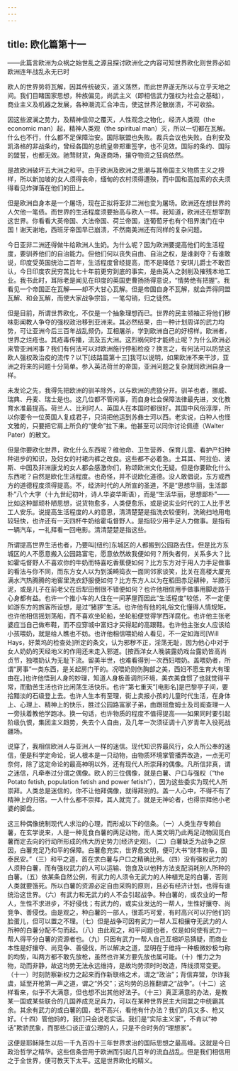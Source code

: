 ```yaml
---
---
---
```

title: 欧化篇第十一
---




——此篇言欧洲为众祸之始世乱之源且探讨欧洲化之内容可知世界欧化则世界必如欧洲连年战乱永无已时

欧人的世界势将瓦解，因其传统破灭，道义荡然，而此世界遂无所以与立乎天地之间。我们目睹国家思想，种族偏见，尚武主义（即相信武力强权为社会之基础），商业主义及机器之发展，各种潮流汇合冲击，使这世界沦散崩溃，不可收拾。

因这些波澜之势力，及精神信仰之覆灭，人性观念之物化，经济人类观（the economic man）起，精神人类观（the spiritual man）灭，所以一切都在瓦解。什么也不行，什么都不足保障治安。国际联盟也失败。裁兵会议也失败。白利安及凯洛格的非战条约，曾经各国的总统皇帝郑重签字，也不见效。国际的条约、国际的盟誓，也都无效。驰骛财货，角逐商场，攘夺物资之狂病依然。

是故欧洲破坏五大洲之和平。由于欧洲及欧洲之思潮与其帝国主义物质主义之榜样，所以新加坡的女人须得丧命，缅甸的农村须得遭殃，而中国和高加索的农夫须得看见炸弹落在他们的田上。

但是欧洲自身本是一个屠场，现在正拟将亚非二洲也变为屠场。欧洲还在想世界的人欠他一笔债。而世界的生活程度须要抬高与欧人一样。我知道，欧洲还在想宰割这世界。你看看大英帝国、大法帝国、荷兰帝国，连葡萄牙也有个租界澳门在中国！谢天谢地，西班牙帝国早已崩溃，不然南美洲还有同样的复杂问题。

今日亚非二洲还得做牛给欧洲人生奶。为什么呢？因为欧洲要提高他们的生活程度，要驯养他们的自治能力。但他们何以丧失自由、自治之权，是谁剥夺？有谁敢说，印度受英国统治二百年，生活程度曾经提高，而不是降低？安琪儿爵士不敢否认，今日印度农民穷苦比七十年前更穷到底的事实，是由英人之剥削及摧残本地工业。我书此时，耳际老是闻见在印度的英国吏曹扬扬得意说，“情势绝有把握”。我看见一个帝国正在瓦解——却不大甘心瓦解。但是帝国自身不瓦解，就会弄得同盟瓦解、和会瓦解，而使大家战争宗旨，一笔勾销，归之徒然。

但是目前，所谓世界欧化，不仅是一个抽象理想而已。世界的民主领袖正将他们秽味彰闻教人争夺的强权政治移到亚洲来。其必然结果，由一种计划周详的武力均势，可让亚洲今后三百年战乱频仍，互相屠杀，学到欧洲自己的好榜样。欧洲者，世界之烂疮也。其疮毒传播，流及五大洲。这烈祸何时才能终止呢？为什么欧洲必来管亚洲闲事？我们有何法可以对欧洲施行停船检疫？换言之，有何法可以防禁这欧人强权政治疫的流传？以下[歧路篇第十三]我可以说明，如果欧洲不来干涉，亚洲之将来的问题十分简单。参入英法荷兰的帝国，亚洲问题之复杂就同欧洲自身一样。

未发论之先，我得先把欧洲的驯羊除外，以与欧洲的虎狼分开。驯羊也者，挪威、瑞典、丹麦、瑞士是也。这几位都不管闲事，而自身社会保障法律最先进，文化教育水准最提高。荷兰人、比利时人、英国人在本国时都很好。其国中风俗淳厚，所以你要令一位英国人复成君子，只消把他运到苏彝士河以西。老实说，白种人也怪文雅的，只要把它肩上所负的“使命”拉下来。他甚至可以同你讨论佩德（Walter Pater）的散文。

但是你要欧化世界，欧化什么东西呢？维他命、卫生营养、保育儿童、看护产妇种种进步的知识，及妇女的衬裙内裤之改良。这些都不必着急。土耳其、阿拉伯、波斯、中国及非洲康戈的女人都会感激你们，称颂欧洲文化无疑。但是你要欧化什么东西呢？自然是欧化生活程度。也奇怪，并不说欧化道德。没人敢倡说，东方或西方的道德程度须得提高。不，经济时代的人所宣的圣道，不是“思想华丽，生活鄙朴”八个大字（十九世纪初叶，诗人华姿华斯语），而是“生活华丽，思想鄙朴”——比如这种鄙顽朴陋思想，说货物愈多，人类便愈乐，或是说实业时代的工人比手艺工人安乐。说提高生活程度的人的意思，清清楚楚是指洗衣较便利，洗碗扫地用电较轻快，也许还有一天四杯牛奶给霍屯督野人。是指较少用手足人力做事。是指有一辆汽车，一礼拜看一回电影。清清楚楚是指这些。

所谓提高世界生活也者，乃要叫[纽约]东城区的人都搬到公园路去住。但是比方东城区的人不愿意搬入公园路富宅，愿意依然故我便如何？所失者何，关系多大？比如霍屯督野人不喜欢你的牛奶而特喜吃香蕉便如何？比方东方对于用人力手足做事的看法与你不同，而东方女人以为到溪畸捣衣一面同邻家谈笑，比关在高楼大厦充满水汽热腾腾的地窖里洗衣舒服便如何？比方东方人以为在稻田赤足耕种，半膝污泥，或是儿子在前老父在后犁田倒很不错便如何？也许他相信用手做事用脚走路于心身都有益。也许一个推小车的人住在一间茅屋而因此“生活程度”较低，不一定便如游东方的旅客所设想，是过“猪猡”生活。也许他有他的礼俗文化懂得人情规矩。也许他相信摇划荡船，而不喜欢坐轮船，坐轮船便觉得学西洋腐化。也许他主张老婆应当自己做布鞋，而不应穿城中富妇才买得起的高跟鞋。也许他主张女人应该给小孩喂奶，就是给人瞧也不妨。也许他相信喂奶给人看见，不一定如海司[Will Hays，好莱坞的检查处]所定的条文，认为邪秽不正，淫荡无耻，因为他心中对于女人奶奶的天经地义的作用还未走入邪道。[按西洋女人晚装露奶戏台露奶皆高尚贞节，独喂奶认为无耻下流。留美半世，也难看得到一次西妇喂奶。盖喂奶者，所谓“房事”一类东西，是关起房门干的。况喂奶则伤胸部之美，西妇不愿生育大有理由在。]也许他悟到人身的妙理，知道人身极善调剂环境，美衣美食惯了也就觉得平常，而勤苦生活也许比闲荡生活快乐。也许“第七重天”[电影名]是巴黎亭子间，要拾黯淡的石级登上去。也许人生本有至理，街上卖报小孩的儿童时代生活，在身体上、心理上、精神上的快乐，胜过公园路富家子弟，由跟班詹姆士及司阍查理一人一旁扶着教他学跑冰。换一句话，也许物质的程度不值得提高——如果同时要引起阶级仇恨，集团主义趋势，失去个人自由，及几年一次须征调十八岁青年入役死战疆场。

说穿了，我相信欧洲人与亚洲人一样的迷信。现代知识界最风行，众人所公奉的迷信，便是科学定命论，说人根本是一只动物，由物质环境掌管播弄改造，一点无可奈何，除了这定命论的最高神明以外，还有现代人所崇拜的偶像。凡所信非真，谓之迷信，凡牵奉过分谓之偶像。欧人的三位偶像，就是白薯、户口与强权（“the Potato fetish, population fetish and power fetish”），因为这些委实为现代人所崇拜。人类总是迷信的，你不让他拜偶像，就得拜别的。盖一人心中，不得不有了精神上的归宿。一人什么都不崇拜，其人就完了。就是无神论者，也得崇拜他小老婆的脚盘。

这三种偶像统制现代人求治的心理，而形成以下的信条。（一）人类生存专赖白薯，在玄学说来，人是一种觅食白薯的两足动物，而人类文明乃此两足动物因觅白薯而定去向的行动所形成的伟大历史势力[经济史观]。（二）白薯缺乏为战争之原因，白薯充足乃和平的保障。白薯愈充实，世界愈文明，便可大书“财丰物阜，国泰民安。”（三）和平之道，首在求白薯与户口之精确比例。（四）没有强权武力的人须种白薯，而有强权武力的人可以运输、饱食及以他种方法支配消耗别人所种的白薯。（五）依某条自然公例，有武力的人须令无武力的人种植充足的白薯，否则人类就要饿死。所以白薯的资源必定自由采购的原则，且必有经济计划，也得有谁统治这世界。（六）有武力和无武力的人不会引起战争。种白薯的，或农业的一帮人，生性不求进步，不好侵伐；有武力的，或实业发达的一帮人，生性好攘夺、尚竞争、善侵伐。由是观之，种白薯的一部人，很乖巧可爱，有时高兴可以拧他们的脸蛋儿，但可以置之不理。（七）但是战争可因有武力一帮人互相攘夺无武力的人所种的白薯分配不匀而起。（八）由此观之，和平问题也者，仅是如何使有武力一帮人得平分白薯的资源者也。（九）只因有武力一帮人自己互相妒忌猜疑，而商业本性是好攘夺、尚竞争、善侵伐，所以解决之道，显明在于维持一种极微妙极匀称的均势，叫两方都不敢先放枪，虽然也许某方要先放也属可能。（十）惟力之为物，动而非静，故这均势无法永远维持，是故均势须时时改造，阵线须常变更。（十一）时刻防察新权力之起来而作新联络之术，谓之“政治”；背信弃盟，尔诈我虞，延至开枪第一声之道，谓之“外交”；这均势的总推翻谓之“战争”。（十二）这样看来，似乎不大满意，但也想不出其他好法子。（十三）真正满意的办法，是教某一国或某些联合的几国养成充足兵力，可以在某种世界民主大同盟之中统霸其余。其余有武力的或白薯的国，若不高兴，看他有什办法？我们的兵又多、枪又好。（十四）管他妈的，我们只会说老实话。我们是“实际主义家”，不肯以“神话”欺骄民象，而那些口谈正谊公理的人，只是不合时务的“理想家”。

这便是耶稣降生以后一千九百四十三年世界求治的国际思想之最高峰。这就是今日政治哲学之精华。这些信条尝用于欧洲而引起几百年的流血战乱。但是我们相信用之于全世界，便可教天下太平。这是世界欧化的精义。